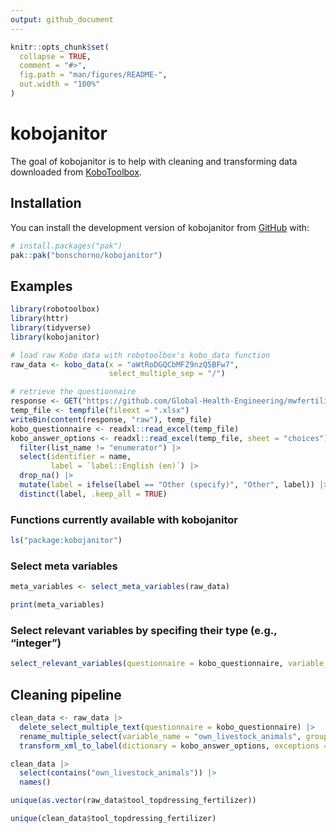 ```yaml
---
output: github_document
---
```


```r
knitr::opts_chunk$set(
  collapse = TRUE,
  comment = "#>",
  fig.path = "man/figures/README-",
  out.width = "100%"
)
```

# kobojanitor

<!-- badges: start -->
<!-- badges: end -->

The goal of kobojanitor is to help with cleaning and transforming data downloaded from [KoboToolbox](https://eu.kobotoolbox.org). 

## Installation

You can install the development version of kobojanitor from [GitHub](https://github.com/) with:

```r
# install.packages("pak")
pak::pak("bonschorno/kobojanitor")
```

## Examples

```r
library(robotoolbox)
library(httr)
library(tidyverse)
library(kobojanitor)

# load raw Kobo data with robotoolbox's kobo_data function
raw_data <- kobo_data(x = "aWtRoDGQCbMFZ9nzQ5BFw7",
                      select_multiple_sep = "/")

# retrieve the questionnaire
response <- GET("https://github.com/Global-Health-Engineering/mwfertiliserpilot/raw/refs/heads/main/documents/fertilizer-management-pilot.xlsx")
temp_file <- tempfile(fileext = ".xlsx")
writeBin(content(response, "raw"), temp_file)
kobo_questionnaire <- readxl::read_excel(temp_file)
kobo_answer_options <- readxl::read_excel(temp_file, sheet = "choices") |> 
  filter(list_name != "enumerator") |>
  select(identifier = name,
         label = `label::English (en)`) |>
  drop_na() |>
  mutate(label = ifelse(label == "Other (specify)", "Other", label)) |>
  distinct(label, .keep_all = TRUE)
```

### Functions currently available with kobojanitor

```r
ls("package:kobojanitor")
```

### Select meta variables

```r
meta_variables <- select_meta_variables(raw_data)

print(meta_variables)
```

### Select relevant variables by specifing their type (e.g., "integer")

```r
select_relevant_variables(questionnaire = kobo_questionnaire, variable_pattern = "integer|select_multiple")
```

## Cleaning pipeline

```r
clean_data <- raw_data |> 
  delete_select_multiple_text(questionnaire = kobo_questionnaire) |> 
  rename_multiple_select(variable_name = "own_livestock_animals", group_separator = "/", replacement = ".") |> 
  transform_xml_to_label(dictionary = kobo_answer_options, exceptions = "own_livestock_animals")
```

```r
clean_data |> 
  select(contains("own_livestock_animals")) |> 
  names()
```

```r
unique(as.vector(raw_data$tool_topdressing_fertilizer))
```

```r
unique(clean_data$tool_topdressing_fertilizer)
```

